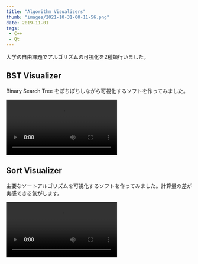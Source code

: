 ```yaml
---
title: "Algorithm Visualizers"
thumb: "images/2021-10-31-00-11-56.png"
date: 2019-11-01
tags:
 - C++
 - Qt
---
```



大学の自由課題でアルゴリズムの可視化を2種類行いました。

## BST Visualizer

Binary Search Tree をぽちぽちしながら可視化するソフトを作ってみました。

<Video src="https://github.com/yknishidate/storage/blob/master/BSTVisualizer.mp4?raw=true" ></Video>

## Sort Visualizer

主要なソートアルゴリズムを可視化するソフトを作ってみました。計算量の差が実感できる気がします。

<Video src="https://github.com/yknishidate/storage/blob/master/sorting_visualizer.mp4?raw=true" ></Video>
